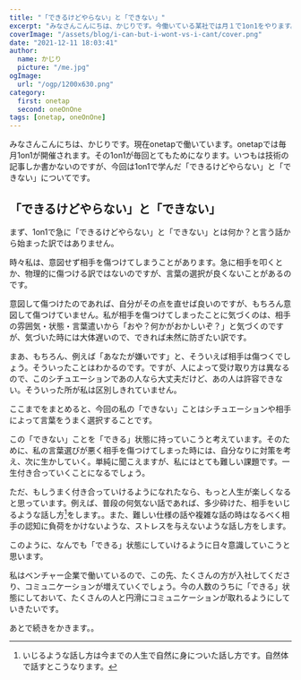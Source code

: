 ```yaml
---
title: "「できるけどやらない」と「できない」"
excerpt: "みなさんこんにちは、かじりです。今働いている某社では月１で1on1をやります。毎回ceoには深い話を教えてもらえるのでとても有意義な時間なのですが、今回は「できるけどやらない」と「できない」についてです。"
coverImage: "/assets/blog/i-can-but-i-wont-vs-i-cant/cover.png"
date: "2021-12-11 18:03:41"
author:
  name: かじり
  picture: "/me.jpg"
ogImage:
  url: "/ogp/1200x630.png"
category:
  first: onetap
  second: oneOnOne
tags: [onetap, oneOnOne]
---
```


みなさんこんにちは、かじりです。現在onetapで働いています。onetapでは毎月1on1が開催されます。その1on1が毎回とてもためになります。いつもは技術の記事しか書かないのですが、今回は1on1で学んだ「できるけどやらない」と「できない」についてです。

<Toc/>

## 「できるけどやらない」と「できない」

まず、1on1で急に「できるけどやらない」と「できない」とは何か？と言う話から始まった訳ではありません。

時々私は、意図せず相手を傷つけてしまうことがあります。急に相手を叩くとか、物理的に傷つける訳ではないのですが、言葉の選択が良くないことがあるのです。

意図して傷つけたのであれば、自分がその点を直せば良いのですが、もちろん意図して傷つけていません。私が相手を傷つけてしまったことに気づくのは、相手の雰囲気・状態・言葉遣いから「おや？何かがおかしいぞ？」と気づくのですが、気づいた時には大体遅いので、できれば未然に防ぎたい訳です。

まあ、もちろん、例えば「あなたが嫌いです」と、そういえば相手は傷つくでしょう。そういったことはわかるのです。ですが、人によって受け取り方は異なるので、このシチュエーションであの人なら大丈夫だけど、あの人は許容できない。そういった所が私は区別しきれていません。

ここまでをまとめると、今回の私の「できない」ことはシチュエーションや相手によって言葉をうまく選択することです。

この「できない」ことを「できる」状態に持っていこうと考えています。そのために、私の言葉選びが悪く相手を傷つけてしまった時には、自分なりに対策を考え、次に生かしていく。単純に聞こえますが、私にはとても難しい課題です。一生付き合っていくことになるでしょう。

ただ、もしうまく付き合っていけるようになれたなら、もっと人生が楽しくなると思っています。例えば、普段の何気ない話であれば、多少砕けた、相手をいじるような話し方[^1]をします。。また、難しい仕様の話や複雑な話の時はなるべく相手の認知に負荷をかけないような、ストレスを与えないような話し方をします。

[^1]: いじるような話し方は今までの人生で自然に身についた話し方です。自然体で話すとこうなります。

このように、なんでも「できる」状態にしていけるように日々意識していこうと思います。

私はベンチャー企業で働いているので、この先、たくさんの方が入社してくださり、コミュニケーションが増えていくでしょう。今の人数のうちに「できる」状態にしておいて、たくさんの人と円滑にコミュニケーションが取れるようにしていきたいです。

あとで続きをかきます。。